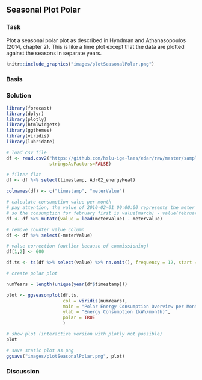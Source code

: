 ## Seasonal Plot Polar
### Task
Plot a seasonal polar plot as described in Hyndman and Athanasopoulos (2014, chapter 2). This is like a time plot except that the data are plotted against the seasons in separate years.

```r
knitr::include_graphics("images/plotSeasonalPolar.png")
```

### Basis

### Solution
```r
library(forecast)
library(dplyr)
library(plotly)
library(htmlwidgets)
library(ggthemes)
library(viridis)
library(lubridate)

# load csv file
df <- read.csv2("https://github.com/hslu-ige-laes/edar/raw/master/sampleData/flatHeatAndHotWater.csv",
                stringsAsFactors=FALSE)

# filter flat
df <- df %>% select(timestamp, Adr02_energyHeat)

colnames(df) <- c("timestamp", "meterValue")

# calculate consumption value per month
# pay attention, the value of 2010-02-01 00:00:00 represents the meter reading on february first,
# so the consumption for february first is value(march) - value(february)!
df <- df %>% mutate(value = lead(meterValue) - meterValue)

# remove counter value column
df <- df %>% select(-meterValue)

# value correction (outlier because of commissioning)
df[1,2] <- 600

df.ts <- ts(df %>% select(value) %>% na.omit(), frequency = 12, start = min(year(df$timestamp)))

# create polar plot

numYears = length(unique(year(df$timestamp)))

plot <- ggseasonplot(df.ts,
                     col = viridis(numYears),
                     main = "Polar Energy Consumption Overview per Month",
                     ylab = "Energy Consumption (kWh/month)",
                     polar = TRUE
                     )

# show plot (interactive version with plotly not possible)
plot

```

```r
# save static plot as png
ggsave("images/plotSeasonalPolar.png", plot)
```

### Discussion




